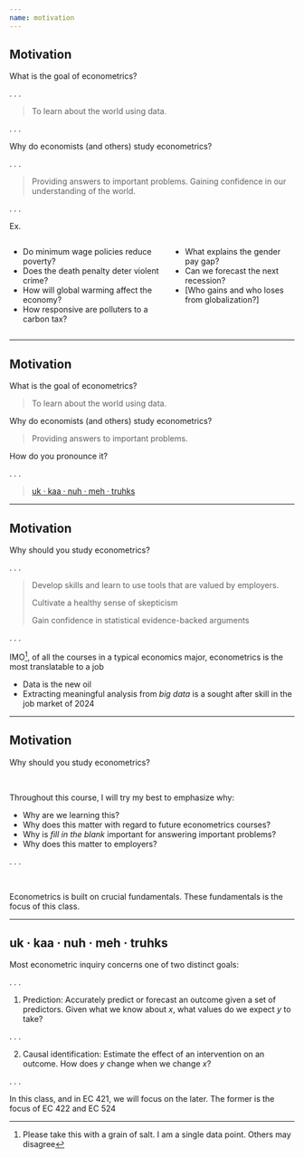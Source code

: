 ```yaml
---
name: motivation
--- 
```


## Motivation

What is the goal of econometrics? 

. . .

> To learn about the world using [data]{.hi}.

. . .

Why do economists (and others) study econometrics?

. . .

> Providing answers to important problems. 
> Gaining confidence in our understanding of the world.

. . .

[Ex.]{.hi}

:::: {.columns}

::: {.column width="55%"}
- [Do minimum wage policies reduce poverty?]{.tiny}
- [Does the death penalty deter violent crime?]{.tiny}
<!-- - [Does recreational marijuana cross state lines? -->
- [How will global warming affect the economy?]{.tiny}
- [How responsive are polluters to a carbon tax?]{.tiny}
:::

::: {.column width="45%"}
- [What explains the gender pay gap?]{.tiny}
<!--- [Are recessions good for your health?]{.tiny}-->
- [Can we forecast the next recession?]{.tiny}
- [Who gains and who loses from globalization?]
:::

::::

--- 

## Motivation {data-visibility="uncounted"}

What is the goal of econometrics? 

> To learn about the world using [data]{.hi}.

Why do economists (and others) study econometrics?

> Providing answers to important problems. 

How do you pronounce it?

. . .

> [uk · kaa · nuh · meh · truhks](https://www.google.com/search?q=econometrics+pronunciation&oq=econometrics+pronunciation&aqs=chrome..69i64j69i57.7785j0j1&sourceid=chrome&ie=UTF-8){preview-link="false"}

---

## Motivation 

Why should [you]{.hi} study econometrics?

. . .

> Develop skills and learn to use tools that are valued by employers.
>
> Cultivate a healthy sense of skepticism
> 
> Gain confidence in statistical evidence-backed arguments

. . .

[IMO]{.hii}^[Please take this with a grain of salt. I am a single data point. Others may disagree], of all the courses in a typical economics major, [econometrics is the most translatable]{.hi} to a job

- Data is the new oil
- Extracting meaningful analysis from _big data_ is a sought after skill in the job market of 2024

---

## Motivation  {data-visibility="uncounted"}

Why should [you]{.hi} study econometrics?

<br>

Throughout this course, I will try my best to emphasize [why:]{.hi .big}

- [Why]{.hi} are we learning this?
- [Why]{.hi} does this matter with regard to future econometrics courses?
- [Why]{.hi} is [_fill in the blank_]{.small} important for answering important problems? 
- [Why]{.hi} does this matter to employers?

. . .

<br>

Econometrics is built on crucial [fundamentals]{.note}. 
These [fundamentals]{.note} is the focus of this class.

---

## uk · kaa · nuh · meh · truhks

Most econometric inquiry concerns one of [two]{.hi} distinct goals:

. . .

1. [Prediction:]{.hp} 
Accurately [predict]{.purple} or [forecast]{.purple} an outcome given a set of predictors.
[Given what we know about]{.purple} $x$, [what values do we expect]{.purple} $y$ [to take?]{.purple}

. . .

2. [Causal identification:]{.hii} 
[Estimate]{.blue} the effect of an intervention on an outcome. 
[How does]{.blue} $y$ [change when we change]{.blue} $x$[?]{.blue}

. . .

In this class, and in [EC 421]{.hii}, we will focus on the [later]{.hii}. 
The [former]{.hp} is the focus of [EC 422]{.hp} and [EC 524]{.hp}
